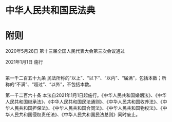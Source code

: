 # 中华人民共和国民法典

# 附则

2020年5月28日 第十三届全国人民代表大会第三次会议通过

2021年1月1日 施行

  

##

第一千二百五十九条 民法所称的“以上”、“以下”、“以内”、“届满”，包括本数；所称的“不满”、“超过”、“以外”，不包括本数。

第一千二百六十条 本法自2021年1月1日起施行。《中华人民共和国婚姻法》、《中华人民共和国继承法》、《中华人民共和国民法通则》、《中华人民共和国收养法》、《中华人民共和国担保法》、《中华人民共和国合同法》、《中华人民共和国物权法》、《中华人民共和国侵权责任法》、《中华人民共和国民法总则》同时废止。